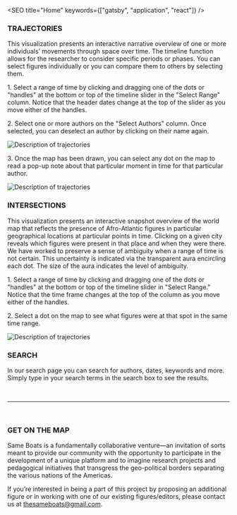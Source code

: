 
<SEO title="Home" keywords={["gatsby", "application", "react"]} />

### TRAJECTORIES

This visualization presents an interactive narrative overview of one or more individuals’ movements through space over time. The timeline function allows for the researcher to consider specific periods or phases. You can select figures individually or you can compare them to others by selecting them.

<p>
  1. Select a range of time by clicking and dragging one of the dots or
  "handles" at the bottom or top of the timeline slider in the "Select Range"
  column. Notice that the header dates change at the top of the slider as you
  move either of the handles.
</p>
<p>
  2. Select one or more authors on the "Select Authors" column. Once selected,
  you can deselect an author by clicking on their name again.
</p>
<img src={howTo1} alt="Description of trajectories" />
<p>
  3. Once the map has been drawn, you can select any dot on the map to read a
  pop-up note about that particular moment in time for that particular author.
</p>
<img src={howTo2} alt="Description of trajectories" />
<br />

### INTERSECTIONS

This visualization presents an interactive snapshot overview of the world map that reflects the presence of Afro-Atlantic figures in particular geographical locations at particular points in time. Clicking on a given city reveals which figures were present in that place and when they were there. We have worked to preserve a sense of ambiguity when a range of time is not certain. This uncertainty is indicated via the transparent aura encircling each dot. The size of the aura indicates the level of ambiguity.

<p>
  1. Select a range of time by clicking and dragging one of the dots or
  "handles" at the bottom or top of the timeline slider in "Select Range."
  Notice that the time frame changes at the top of the column as you move either
  of the handles.
</p>
<p>
  2. Select a dot on the map to see what figures were at that spot in the same
  time range.
</p>
<img src={howTo3} alt="Description of trajectories" />
<br />
<h3>SEARCH</h3>

In our search page you can search for authors, dates, keywords and more. Simply type in your search terms in the search box to see the results.

<br />
<hr />
<br />

### GET ON THE MAP

Same Boats is a fundamentally collaborative venture—an invitation of sorts meant to provide our community with the opportunity to participate in the development of a unique platform and to imagine research projects and pedagogical initiatives that transgress the geo-political borders separating the various nations of the Americas.

If you’re interested in being a part of this project by proposing an additional figure or in working with one of our existing figures/editors, please contact us at thesameboats@gmail.com.

<br />
